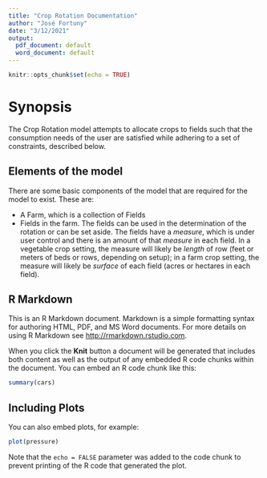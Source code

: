 ```yaml
---
title: "Crop Rotation Documentation"
author: "José Fortuny"
date: "3/12/2021"
output:
  pdf_document: default
  word_document: default
---
```


```r
knitr::opts_chunk$set(echo = TRUE)
```

# Synopsis

The Crop Rotation model attempts to allocate crops to fields such that the consumption needs of the
user are satisfied while adhering to a set of constraints, described below.


## Elements of the model

There are some basic components of the model that are required for the model to exist. These are:

* A Farm, which is a collection of Fields
* Fields in the farm. The fields can be used in the determination of the rotation or can be set aside. The fields have 
a _measure_, which is under user control and there is an amount of that _measure_ in each field. In a vegetable crop
setting, the measure will likely be _length_ of row (feet or meters of beds or rows, depending on setup); in a farm crop setting, the measure will likely be _surface_ of each field (acres or hectares in each field).


## R Markdown

This is an R Markdown document. Markdown is a simple formatting syntax for authoring HTML, PDF, and MS Word documents. For more details on using R Markdown see <http://rmarkdown.rstudio.com>.

When you click the **Knit** button a document will be generated that includes both content as well as the output of any embedded R code chunks within the document. You can embed an R code chunk like this:

```r
summary(cars)
```

## Including Plots

You can also embed plots, for example:

```r
plot(pressure)
```

Note that the `echo = FALSE` parameter was added to the code chunk to prevent printing of the R code that generated the plot.

